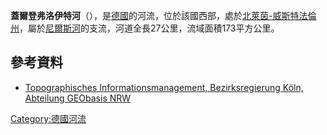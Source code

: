 {{Onesource|time=2020-07-07T13:37:16+00:00}}
{{Coord|51.548003033628426|N|6.314016580581665|E|display=title}}

'''蓋爾登弗洛伊特河'''（{{lang-de|Gelderner Fleuth}}），是[[德國|德國]]的河流，位於該國西部，處於[[北萊茵-威斯特法倫州|北萊茵-威斯特法倫州]]，屬於[[尼爾斯河|尼爾斯河]]的支流，河道全長27公里，流域面積173平方公里。

==參考資料==
* [http://www.tim-online.nrw.de/tim-online/nutzung/index.html Topographisches Informationsmanagement, Bezirksregierung Köln, Abteilung GEObasis NRW]

{{Germany-geo-stub}}
[[Category:德國河流|Category:德國河流]]